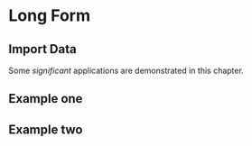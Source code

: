 # Long Form

## Import Data

Some _significant_ applications are demonstrated in this chapter.

## Example one

## Example two
